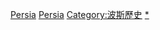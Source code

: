 [[Category:已不存在的国家的军事史|Persia]]
[[Category:亞洲軍事史|Persia]]
[[Category:波斯歷史|Category:波斯歷史]]
[[Category:伊朗軍事史|*]]